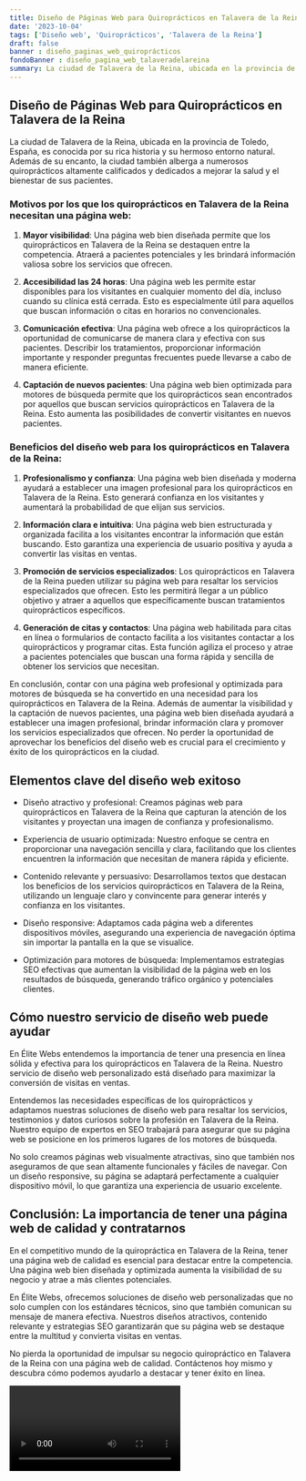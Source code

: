 ```yaml
---
title: Diseño de Páginas Web para Quiroprácticos en Talavera de la Reina
date: '2023-10-04'
tags: ['Diseño web', 'Quiroprácticos', 'Talavera de la Reina']
draft: false
banner : diseño_paginas_web_quiroprácticos
fondoBanner : diseño_pagina_web_talaveradelareina
summary: La ciudad de Talavera de la Reina, ubicada en la provincia de Toledo, España, es conocida por su rica historia y su hermoso entorno natural. Además de su encanto, la ciudad también alberga a numerosos quiroprácticos altamente calificados y dedicados a mejorar la salud y el bienestar de sus pacientes.
---
```


## Diseño de Páginas Web para Quiroprácticos en Talavera de la Reina

La ciudad de Talavera de la Reina, ubicada en la provincia de Toledo, España, es conocida por su rica historia y su hermoso entorno natural. Además de su encanto, la ciudad también alberga a numerosos quiroprácticos altamente calificados y dedicados a mejorar la salud y el bienestar de sus pacientes.

### Motivos por los que los quiroprácticos en Talavera de la Reina necesitan una página web:

1. **Mayor visibilidad**: Una página web bien diseñada permite que los quiroprácticos en Talavera de la Reina se destaquen entre la competencia. Atraerá a pacientes potenciales y les brindará información valiosa sobre los servicios que ofrecen.

2. **Accesibilidad las 24 horas**: Una página web les permite estar disponibles para los visitantes en cualquier momento del día, incluso cuando su clínica está cerrada. Esto es especialmente útil para aquellos que buscan información o citas en horarios no convencionales.

3. **Comunicación efectiva**: Una página web ofrece a los quiroprácticos la oportunidad de comunicarse de manera clara y efectiva con sus pacientes. Describir los tratamientos, proporcionar información importante y responder preguntas frecuentes puede llevarse a cabo de manera eficiente.

4. **Captación de nuevos pacientes**: Una página web bien optimizada para motores de búsqueda permite que los quiroprácticos sean encontrados por aquellos que buscan servicios quiroprácticos en Talavera de la Reina. Esto aumenta las posibilidades de convertir visitantes en nuevos pacientes.

### Beneficios del diseño web para los quiroprácticos en Talavera de la Reina:

1. **Profesionalismo y confianza**: Una página web bien diseñada y moderna ayudará a establecer una imagen profesional para los quiroprácticos en Talavera de la Reina. Esto generará confianza en los visitantes y aumentará la probabilidad de que elijan sus servicios.

2. **Información clara e intuitiva**: Una página web bien estructurada y organizada facilita a los visitantes encontrar la información que están buscando. Esto garantiza una experiencia de usuario positiva y ayuda a convertir las visitas en ventas.

3. **Promoción de servicios especializados**: Los quiroprácticos en Talavera de la Reina pueden utilizar su página web para resaltar los servicios especializados que ofrecen. Esto les permitirá llegar a un público objetivo y atraer a aquellos que específicamente buscan tratamientos quiroprácticos específicos.

4. **Generación de citas y contactos**: Una página web habilitada para citas en línea o formularios de contacto facilita a los visitantes contactar a los quiroprácticos y programar citas. Esta función agiliza el proceso y atrae a pacientes potenciales que buscan una forma rápida y sencilla de obtener los servicios que necesitan.

En conclusión, contar con una página web profesional y optimizada para motores de búsqueda se ha convertido en una necesidad para los quiroprácticos en Talavera de la Reina. Además de aumentar la visibilidad y la captación de nuevos pacientes, una página web bien diseñada ayudará a establecer una imagen profesional, brindar información clara y promover los servicios especializados que ofrecen. No perder la oportunidad de aprovechar los beneficios del diseño web es crucial para el crecimiento y éxito de los quiroprácticos en la ciudad.

<GifSeo />

<Cta />

## Elementos clave del diseño web exitoso

- Diseño atractivo y profesional: Creamos páginas web para quiroprácticos en Talavera de la Reina que capturan la atención de los visitantes y proyectan una imagen de confianza y profesionalismo.

- Experiencia de usuario optimizada: Nuestro enfoque se centra en proporcionar una navegación sencilla y clara, facilitando que los clientes encuentren la información que necesitan de manera rápida y eficiente.

- Contenido relevante y persuasivo: Desarrollamos textos que destacan los beneficios de los servicios quiroprácticos en Talavera de la Reina, utilizando un lenguaje claro y convincente para generar interés y confianza en los visitantes.

- Diseño responsive: Adaptamos cada página web a diferentes dispositivos móviles, asegurando una experiencia de navegación óptima sin importar la pantalla en la que se visualice.

- Optimización para motores de búsqueda: Implementamos estrategias SEO efectivas que aumentan la visibilidad de la página web en los resultados de búsqueda, generando tráfico orgánico y potenciales clientes.

## Cómo nuestro servicio de diseño web puede ayudar

En Élite Webs entendemos la importancia de tener una presencia en línea sólida y efectiva para los quiroprácticos en Talavera de la Reina. Nuestro servicio de diseño web personalizado está diseñado para maximizar la conversión de visitas en ventas.

Entendemos las necesidades específicas de los quiroprácticos y adaptamos nuestras soluciones de diseño web para resaltar los servicios, testimonios y datos curiosos sobre la profesión en Talavera de la Reina. Nuestro equipo de expertos en SEO trabajará para asegurar que su página web se posicione en los primeros lugares de los motores de búsqueda.

No solo creamos páginas web visualmente atractivas, sino que también nos aseguramos de que sean altamente funcionales y fáciles de navegar. Con un diseño responsive, su página se adaptará perfectamente a cualquier dispositivo móvil, lo que garantiza una experiencia de usuario excelente.

## Conclusión: La importancia de tener una página web de calidad y contratarnos

En el competitivo mundo de la quiropráctica en Talavera de la Reina, tener una página web de calidad es esencial para destacar entre la competencia. Una página web bien diseñada y optimizada aumenta la visibilidad de su negocio y atrae a más clientes potenciales.

En Élite Webs, ofrecemos soluciones de diseño web personalizadas que no solo cumplen con los estándares técnicos, sino que también comunican su mensaje de manera efectiva. Nuestros diseños atractivos, contenido relevante y estrategias SEO garantizarán que su página web se destaque entre la multitud y convierta visitas en ventas.

No pierda la oportunidad de impulsar su negocio quiropráctico en Talavera de la Reina con una página web de calidad. Contáctenos hoy mismo y descubra cómo podemos ayudarlo a destacar y tener éxito en línea.

<Video />

<CtaBot job='Quiroprácticos' city='Talavera de la Reina'/>

<Gmaps query='Talavera de la Reina+españa+maps' />